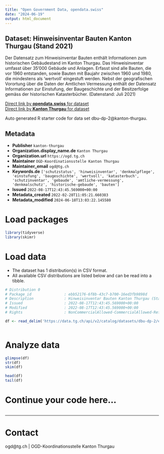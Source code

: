 ```yaml
---
title: "Open Government Data, opendata.swiss"
date: "2024-06-19"
output: html_document
---
```


## Dataset: Hinweisinventar Bauten Kanton Thurgau (Stand 2021)

Der Datensatz zum Hinweisinventar Bauten enthält Informationen zum historischen Gebäudestand im Kanton Thurgau. Das Hinweisinventar umfasst über 35'000 Gebäude und Anlagen. Erfasst sind alle Bauten, die vor 1960 entstanden, sowie Bauten mit Baujahr zwischen 1960 und 1980, die mindestens als 'wertvoll' eingestuft werden. Nebst der geografischen Vorortung über die Daten der Amtlichen Vermessung enthält der Datensatz Informationen zur Einstufung, der Baugeschichte und der Besitzerfolge gemäss der historischen Katasterbücher. (Datenstand: Juli 2021)

[Direct link by **opendata.swiss** for dataset](https://opendata.swiss/de/dataset/hinweisinventar-bauten-kanton-thurgau-stand-2021)<br>
[Direct link by **Kanton Thurgau** for dataset](https://data.tg.ch/explore/dataset/dbu-dp-2/)

Auto generated R starter code for data set dbu-dp-2@kanton-thurgau.

## Metadata

- **Publisher** `kanton-thurgau`
- **Organization.display_name.de** `Kanton Thurgau`
- **Organization.url** `https://ogd.tg.ch`
- **Maintainer** `OGD-Koordinationsstelle Kanton Thurgau`
- **Maintainer_email** `ogd@tg.ch`
- **Keywords.de** `['schutzstatus', 'hinweisinventar', 'denkmalpflege', 'einstufung', 'baugeschichte', 'wertvoll', 'katasterbuch', 'schutzinventar', 'gebaude', 'amtliche-vermessung', 'denkmalschutz', 'historische-gebaude', 'bauten']`
- **Issued** `2022-08-17T12:43:45.569000+00:00`
- **Metadata_created** `2022-02-28T11:05:21.660383`
- **Metadata_modified** `2024-06-18T13:03:22.145580`


# Load packages

```r

library(tidyverse)
library(skimr)

```

# Load data

-   The dataset has 1 distribution(s) in CSV format.
-   All available CSV distributions are listed below and can be read into a tibble.

```r

# Distribution 0
# Package_id               : ebb52176-6f8b-43c7-b700-16ed3fb9898d
# Description              : Hinweisinventar Bauten Kanton Thurgau (Stand 2021) (csv)
# Issued                   : 2022-08-17T12:43:45.569000+00:00
# Modified                 : 2022-08-17T12:43:45.569000+00:00
# Rights                   : NonCommercialAllowed-CommercialAllowed-ReferenceRequired

df <- read_delim('https://data.tg.ch/api/v2/catalog/datasets/dbu-dp-2/exports/csv')



```

# Analyze data

```r

glimpse(df)
str(df)
skim(df)

head(df)
tail(df)

```

# Continue your code here...

```r

```

------------------------------------------------------------------------

# Contact

ogd@tg.ch | OGD-Koordinationsstelle Kanton Thurgau
